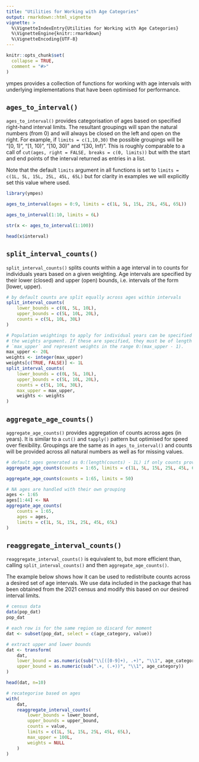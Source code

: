 ```yaml
---
title: "Utilities for Working with Age Categories"
output: rmarkdown::html_vignette
vignette: >
  %\VignetteIndexEntry{Utilities for Working with Age Categories}
  %\VignetteEngine{knitr::rmarkdown}
  %\VignetteEncoding{UTF-8}
---
```


```r
knitr::opts_chunk$set(
  collapse = TRUE,
  comment = "#>"
)
```

ympes provides a collection of functions for working with age intervals with
underlying implementations that have been optimised for performance.

## `ages_to_interval()`

`ages_to_interval()` provides categorisation of ages based on specified 
right-hand interval limits. The resultant groupings will span the natural 
numbers (from 0) and will always be closed on the left and open on the right.
For example, if `limits = c(1,10,30)` the possible groupings will be "[0, 1)",
"[1, 10)", "[10, 30)" and "[30, Inf)". This is roughly comparable to a call of
`cut(ages, right = FALSE, breaks = c(0, limits))` but with the start and end
points of the interval returned as entries in a list.

Note that the default `limits` argument in all functions is set to
`limits = c(1L, 5L, 15L, 25L, 45L, 65L)` but for clarity in examples we
will explicitly set this value where used.

```r
library(ympes)

ages_to_interval(ages = 0:9, limits = c(1L, 5L, 15L, 25L, 45L, 65L))

ages_to_interval(1:10, limits = 6L)

str(x <- ages_to_interval(1:100))

head(x$interval)
```

## `split_interval_counts()`

`split_interval_counts()` splits counts within a age interval in to counts for
individuals years based on a given weighting. Age intervals are specified by
their lower (closed) and upper (open) bounds, i.e. intervals of the form
[lower, upper).

```r
# by default counts are split equally across ages within intervals
split_interval_counts(
    lower_bounds = c(0L, 5L, 10L),
    upper_bounds = c(5L, 10L, 20L),
    counts = c(5L, 10L, 30L)
)

# Population weightings to apply for individual years can be specified by
# the weights argument. If these are specified, they must be of length
# `max_upper` and represent weights in the range 0:(max_upper - 1).
max_upper <- 20L
weights <- integer(max_upper)
weights[c(TRUE, FALSE)] <- 1L
split_interval_counts(
    lower_bounds = c(0L, 5L, 10L),
    upper_bounds = c(5L, 10L, 20L),
    counts = c(5L, 10L, 30L),
    max_upper = max_upper,
    weights <- weights
)
```

## `aggregate_age_counts()`

`aggregate_age_counts()` provides aggregation of counts across ages (in years).
It is similar to a `cut()` and `tapply()` pattern but optimised for speed over
flexibility. Groupings are the same as in `ages_to_interval()` and counts will
be provided across all natural numbers as well as for missing values.

```r
# default ages generated as 0:(length(counts) - 1L) if only counts provided.
aggregate_age_counts(counts = 1:65, limits = c(1L, 5L, 15L, 25L, 45L, 65L))

aggregate_age_counts(counts = 1:65, limits = 50)

# NA ages are handled with their own grouping
ages <- 1:65
ages[1:44] <- NA
aggregate_age_counts(
    counts = 1:65,
    ages = ages,
    limits = c(1L, 5L, 15L, 25L, 45L, 65L)
)
```

## `reaggregate_interval_counts()`

`reaggregate_interval_counts()` is equivalent to, but more efficient than,
calling `split_interval_counts()` and then `aggregate_age_counts()`.

The example below shows how it can be used to redistribute counts across a
desired set of age intervals. We use data included in the package that has been
obtained from the 2021 census and modify this based on our desired interval
limits. 

```r
# census data
data(pop_dat)
pop_dat

# each row is for the same region so discard for moment
dat <- subset(pop_dat, select = c(age_category, value))

# extract upper and lower bounds
dat <- transform(
    dat,
    lower_bound = as.numeric(sub("\\[([0-9]+), .+)", "\\1", age_category)),
    upper_bound = as.numeric(sub(".+, (.+))", "\\1", age_category))
)

head(dat, n=10)

# recategorise based on ages
with(
    dat,
    reaggregate_interval_counts(
        lower_bounds = lower_bound,
        upper_bounds = upper_bound,
        counts = value,
        limits = c(1L, 5L, 15L, 25L, 45L, 65L),
        max_upper = 100L,
        weights = NULL
    )
)
```
